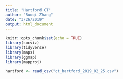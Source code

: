 ```yaml
---
title: "Hartford CT"
author: "Ruoqi Zhang"
date: "3/26/2019"
output: html_document
---
```


```r
knitr::opts_chunk$set(echo = TRUE)
library(socviz)
library(tidyverse)
library(maps)
library(ggmap)
library(mapproj)
```

```r
hartford <- read_csv("ct_hartford_2019_02_25.csv")
```


